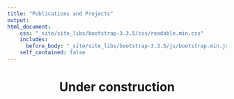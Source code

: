 ```yaml
---
title: "Publications and Projects"
output: 
html_document:
    css: "_site/site_libs/bootstrap-3.3.5/css/readable.min.css"
    includes:
      before_body: "_site/site_libs/bootstrap-3.3.5/js/bootstrap.min.js"
    self_contained: false
---
```



<i class="fa fa-cogs" aria-hidden="true"></i>

<h1 style="text-align: center;"> Under construction </h1>
  


